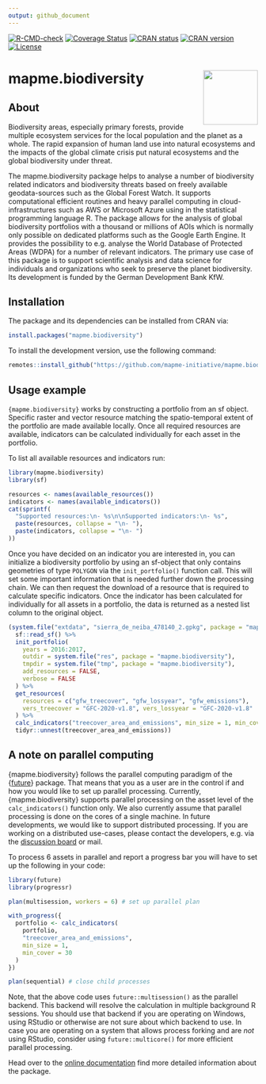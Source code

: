 ```yaml
---
output: github_document
---
```


<!-- badges: start -->

[![R-CMD-check](https://github.com/mapme-initiative/mapme.biodiversity/workflows/R-CMD-check/badge.svg)](https://github.com/mapme-initiative/mapme.biodiversity/actions)
[![Coverage Status](https://img.shields.io/codecov/c/github/mapme-initiative/mapme.biodiversity/master.svg)](https://app.codecov.io/github/mapme-initiative/mapme.biodiversity?branch=main)
[![CRAN status](https://badges.cranchecks.info/worst/mapme.biodiversity.svg)](https://cran.r-project.org/web/checks/check_results_mapme.biodiversity.html)
[![CRAN version](https://www.r-pkg.org/badges/version/mapme.biodiversity)](https://CRAN.R-project.org/package=mapme.biodiversity)
[![License](https://img.shields.io/badge/License-GPL (>=3)-brightgreen.svg?style=flat)](https://choosealicense.com/licenses/gpl-3.0/)

<!-- badges: end -->

# mapme.biodiversity <img src="man/figures/logo.png" align="right" height="110"/>

## About

Biodiversity areas, especially primary forests, provide multiple
ecosystem services for the local population and the planet as a whole.
The rapid expansion of human land use into natural ecosystems and the
impacts of the global climate crisis put natural ecosystems and the
global biodiversity under threat.

The mapme.biodiversity package helps to analyse a number of biodiversity
related indicators and biodiversity threats based on freely available
geodata-sources such as the Global Forest Watch. It supports
computational efficient routines and heavy parallel computing in
cloud-infrastructures such as AWS or Microsoft Azure using in the statistical
programming language R. The package allows for the analysis of global
biodiversity portfolios with a thousand or millions of AOIs which is
normally only possible on dedicated platforms such as the Google Earth
Engine. It provides the possibility to e.g. analyse the World Database
of Protected Areas (WDPA) for a number of relevant indicators. The
primary use case of this package is to support scientific analysis and
data science for individuals and organizations who seek to preserve the
planet biodiversity. Its development is funded by the German
Development Bank KfW.

## Installation

The package and its dependencies can be installed from CRAN via:

```r
install.packages("mapme.biodiversity")
```

To install the development version, use the following command:

```r
remotes::install_github("https://github.com/mapme-initiative/mapme.biodiversity")
```

## Usage example

`{mapme.biodiversity}` works by constructing a portfolio from an sf
object. Specific raster and vector resource matching the spatio-temporal
extent of the portfolio are made available locally. Once all required
resources are available, indicators can be calculated individually for
each asset in the portfolio.

To list all available resources and indicators run:

```r
library(mapme.biodiversity)
library(sf)

resources <- names(available_resources())
indicators <- names(available_indicators())
cat(sprintf(
  "Supported resources:\n- %s\n\nSupported indicators:\n- %s",
  paste(resources, collapse = "\n- "),
  paste(indicators, collapse = "\n- ")
))
```

Once you have decided on an indicator you are interested in, you can
initialize a biodiversity portfolio by using an sf-object that only
contains geometries of type `POLYGON` via the `init_portfolio()`
function call. This will set some important information that is needed
further down the processing chain. We can then request the download of a
resource that is required to calculate specific indicators. Once the
indicator has been calculated for individually for all assets in a
portfolio, the data is returned as a nested list column to the original
object.

```r
(system.file("extdata", "sierra_de_neiba_478140_2.gpkg", package = "mapme.biodiversity") %>%
  sf::read_sf() %>%
  init_portfolio(
    years = 2016:2017,
    outdir = system.file("res", package = "mapme.biodiversity"),
    tmpdir = system.file("tmp", package = "mapme.biodiversity"),
    add_resources = FALSE,
    verbose = FALSE
  ) %>%
  get_resources(
    resources = c("gfw_treecover", "gfw_lossyear", "gfw_emissions"),
    vers_treecover = "GFC-2020-v1.8", vers_lossyear = "GFC-2020-v1.8"
  ) %>%
  calc_indicators("treecover_area_and_emissions", min_size = 1, min_cover = 30) %>%
  tidyr::unnest(treecover_area_and_emissions))
```


## A note on parallel computing

{mapme.biodiversity} follows the parallel computing paradigm of the
{[future](https://cran.r-project.org/package=future)} 
package. That means that you as a user are in the control if and how you would 
like to set up parallel processing. Currently, {mapme.biodiversity} supports 
parallel processing on the asset level of the `calc_indicators()` function only. We
also currently assume that parallel processing is done on the cores of a single 
machine. In future developments, we would like to support distributed processing.
If you are working on a distributed use-cases, please contact the developers,
e.g. via the [discussion board](https://github.com/mapme-initiative/mapme.biodiversity/discussions) or mail.

To process 6 assets in parallel and report a progress bar you will have to set 
up the following in your code:

```r
library(future)
library(progressr)

plan(multisession, workers = 6) # set up parallel plan

with_progress({
  portfolio <- calc_indicators(
    portfolio,
    "treecover_area_and_emissions",
    min_size = 1,
    min_cover = 30
  )
})

plan(sequential) # close child processes
```

Note, that the above code uses `future::multisession()` as the parallel backend.
This backend will resolve the calculation in multiple background R sessions.
You should use that backend if you are operating on Windows, using RStudio or
otherwise are not sure about which backend to use. In case you are operating on 
a system that allows process forking and are *not* using RStudio, consider
using `future::multicore()` for more efficient parallel processing.

Head over to the [online
documentation](https://mapme-initiative.github.io/mapme.biodiversity/index.html)
find more detailed information about the package.
